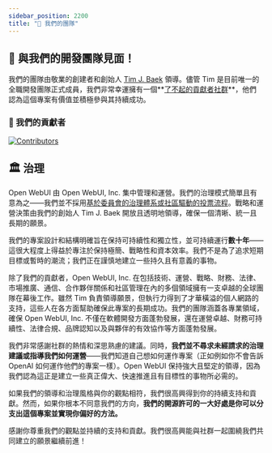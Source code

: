 ```yaml
---
sidebar_position: 2200
title: "👥 我們的團隊"
---
```



<TopBanners />

## 🌟 與我們的開發團隊見面！

我們的團隊由敬業的創建者和創始人 [Tim J. Baek](https://github.com/tjbck) 領導。儘管 Tim 是目前唯一的全職開發團隊正式成員，我們非常幸運擁有一個**[了不起的貢獻者社群](https://github.com/open-webui/open-webui/graphs/contributors)**，他們認為這個專案有價值並積極參與其持續成功。

### 💓 我們的貢獻者

<a href="https://github.com/open-webui/open-webui/graphs/contributors">
  <img
    src="https://contrib.rocks/image?repo=open-webui/open-webui"
    alt="Contributors"
  />
</a>

## 🏛️ 治理

Open WebUI 由 Open WebUI, Inc. 集中管理和運營。我們的治理模式簡單且有意為之——我們並不採用[基於委員會的治理體系或社區驅動的投票流程](https://www.reddit.com/r/OpenWebUI/comments/1ijkh6m/comment/mbf0yhm/)。戰略和運營決策由我們的創始人 Tim J. Baek 開放且透明地領導，確保一個清晰、統一且長期的願景。

我們的專案設計和結構明確旨在保持可持續性和獨立性，並可持續運行**數十年**——這很大程度上得益於專注於保持極簡、戰略性和資本效率。我們不是為了追求短期目標或暫時的潮流；我們正在謹慎地建立一些持久且有意義的事物。

除了我們的貢獻者，Open WebUI, Inc. 在包括技術、運營、戰略、財務、法律、市場推廣、通信、合作夥伴關係和社區管理在內的多個領域擁有一支卓越的全球團隊在幕後工作。雖然 Tim 負責領導願景，但執行力得到了才華橫溢的個人網路的支持，這些人在各方面幫助確保此專案的長期成功。我們的團隊涵蓋各專業領域，確保 Open WebUI, Inc. 不僅在軟體開發方面蓬勃發展，還在運營卓越、財務可持續性、法律合規、品牌認知以及與夥伴的有效協作等方面蓬勃發展。

我們非常感謝社群的熱情和深思熟慮的建議。同時，**我們並不尋求未經請求的治理建議或指導我們如何運營**——我們知道自己想如何運作專案（正如例如你不會告訴 OpenAI 如何運作他們的專案一樣）。Open WebUI 保持強大且堅定的領導，因為我們認為這正是建立一些真正偉大、快速推進且有目標性的事物所必需的。

如果我們的領導和治理風格與你的觀點相符，我們很高興得到你的持續支持和貢獻。然而，如果你根本不同意我們的方向，**我們的開源許可的一大好處是你可以分支出這個專案並實現你偏好的方法。**

感謝你尊重我們的觀點並持續的支持和貢獻。我們很高興能與社群一起圍繞我們共同建立的願景繼續前進！

